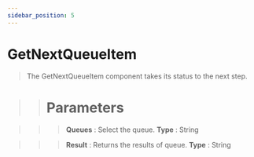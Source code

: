 ```yaml
---
sidebar_position: 5
---
```


# GetNextQueueItem

> The GetNextQueueItem component takes its status to the next step.

>> # Parameters

>>> **Queues** : Select the queue. **Type** : String

>>> **Result** : Returns the results of queue. **Type** : String
